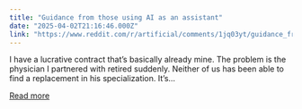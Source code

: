 ```yaml
---
title: "Guidance from those using AI as an assistant"
date: "2025-04-02T21:16:46.000Z"
link: "https://www.reddit.com/r/artificial/comments/1jq03yt/guidance_from_those_using_ai_as_an_assistant/"
---
```


I have a lucrative contract that’s basically already mine. The problem is the physician I partnered with retired suddenly. Neither of us has been able to find a replacement in his specialization. It’s...

[Read more](https://www.reddit.com/r/artificial/comments/1jq03yt/guidance_from_those_using_ai_as_an_assistant/)
